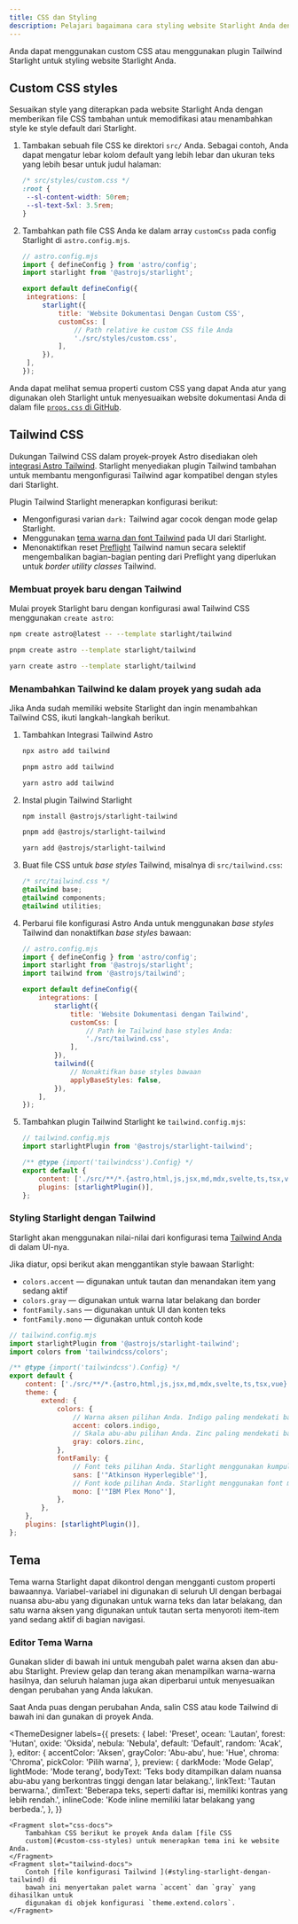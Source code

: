 ```yaml
---
title: CSS dan Styling
description: Pelajari bagaimana cara styling website Starlight Anda dengan custom css dan mengintegrasikannya dengan Tailwind CSS.
---
```


Anda dapat menggunakan custom CSS atau menggunakan plugin Tailwind Starlight untuk styling website Starlight Anda.

## Custom CSS styles

Sesuaikan style yang diterapkan pada website Starlight Anda dengan memberikan file CSS tambahan untuk memodifikasi atau menambahkan style ke style default dari Starlight.

1. Tambakan sebuah file CSS ke direktori `src/` Anda.
   Sebagai contoh, Anda dapat mengatur lebar kolom default yang lebih lebar dan ukuran teks yang lebih besar untuk judul halaman:

   ```css
   /* src/styles/custom.css */
   :root {
   	--sl-content-width: 50rem;
   	--sl-text-5xl: 3.5rem;
   }
   ```

2. Tambahkan path file CSS Anda ke dalam array `customCss` pada config Starlight di `astro.config.mjs`.

   ```js
   // astro.config.mjs
   import { defineConfig } from 'astro/config';
   import starlight from '@astrojs/starlight';

   export default defineConfig({
   	integrations: [
   		starlight({
   			title: 'Website Dokumentasi Dengan Custom CSS',
   			customCss: [
   				// Path relative ke custom CSS file Anda
   				'./src/styles/custom.css',
   			],
   		}),
   	],
   });
   ```

Anda dapat melihat semua properti custom CSS yang dapat Anda atur yang digunakan oleh Starlight untuk menyesuaikan website dokumentasi Anda di dalam file [`props.css` di GitHub](https://github.com/withastro/starlight/blob/main/packages/starlight/style/props.css).

## Tailwind CSS

Dukungan Tailwind CSS dalam proyek-proyek Astro disediakan oleh [integrasi Astro Tailwind](https://docs.astro.build/en/guides/integrations-guide/tailwind/).
Starlight menyediakan plugin Tailwind tambahan untuk membantu mengonfigurasi Tailwind agar kompatibel dengan styles dari Starlight.

Plugin Tailwind Starlight menerapkan konfigurasi berikut:

- Mengonfigurasi varian `dark:` Tailwind agar cocok dengan mode gelap Starlight.
- Menggunakan [tema warna dan font Tailwind](#styling-starlight-dengan-tailwind) pada UI dari Starlight.
- Menonaktifkan reset [Preflight](https://tailwindcss.com/docs/preflight) Tailwind namun secara selektif mengembalikan bagian-bagian penting dari Preflight yang diperlukan untuk _border utility classes_ Tailwind.

### Membuat proyek baru dengan Tailwind


Mulai proyek Starlight baru dengan konfigurasi awal Tailwind CSS menggunakan `create astro`:

<Tabs>
<TabItem label="npm">

```sh
npm create astro@latest -- --template starlight/tailwind
```

</TabItem>
<TabItem label="pnpm">

```sh
pnpm create astro --template starlight/tailwind
```

</TabItem>
<TabItem label="Yarn">

```sh
yarn create astro --template starlight/tailwind
```

</TabItem>
</Tabs>

### Menambahkan Tailwind ke dalam proyek yang sudah ada

Jika Anda sudah memiliki website Starlight dan ingin menambahkan Tailwind CSS, ikuti langkah-langkah berikut.

1.  Tambahkan Integrasi Tailwind Astro

    <Tabs>

    <TabItem label="npm">

    ```sh
    npx astro add tailwind
    ```

    </TabItem>

    <TabItem label="pnpm">

    ```sh
    pnpm astro add tailwind
    ```

    </TabItem>

    <TabItem label="Yarn">

    ```sh
    yarn astro add tailwind
    ```

    </TabItem>

    </Tabs>

2.  Instal plugin Tailwind Starlight

    <Tabs>

    <TabItem label="npm">

    ```sh
    npm install @astrojs/starlight-tailwind
    ```

    </TabItem>

    <TabItem label="pnpm">

    ```sh
    pnpm add @astrojs/starlight-tailwind
    ```

    </TabItem>

    <TabItem label="Yarn">

    ```sh
    yarn add @astrojs/starlight-tailwind
    ```

    </TabItem>

    </Tabs>

3.  Buat file CSS untuk _base styles_ Tailwind, misalnya di `src/tailwind.css`:

    ```css
    /* src/tailwind.css */
    @tailwind base;
    @tailwind components;
    @tailwind utilities;
    ```

4.  Perbarui file konfigurasi Astro Anda untuk menggunakan _base styles_ Tailwind dan nonaktifkan _base styles_ bawaan:

    ```js {11-12,16-17}
    // astro.config.mjs
    import { defineConfig } from 'astro/config';
    import starlight from '@astrojs/starlight';
    import tailwind from '@astrojs/tailwind';

    export default defineConfig({
    	integrations: [
    		starlight({
    			title: 'Website Dokumentasi dengan Tailwind',
    			customCss: [
    				// Path ke Tailwind base styles Anda:
    				'./src/tailwind.css',
    			],
    		}),
    		tailwind({
    			// Nonaktifkan base styles bawaan
    			applyBaseStyles: false,
    		}),
    	],
    });
    ```

5.  Tambahkan plugin Tailwind Starlight ke `tailwind.config.mjs`:

    ```js ins={2,7}
    // tailwind.config.mjs
    import starlightPlugin from '@astrojs/starlight-tailwind';

    /** @type {import('tailwindcss').Config} */
    export default {
    	content: ['./src/**/*.{astro,html,js,jsx,md,mdx,svelte,ts,tsx,vue}'],
    	plugins: [starlightPlugin()],
    };
    ```

### Styling Starlight dengan Tailwind

Starlight akan menggunakan nilai-nilai dari konfigurasi tema [Tailwind Anda](https://tailwindcss.com/docs/theme) di dalam UI-nya.

Jika diatur, opsi berikut akan menggantikan style bawaan Starlight:

- `colors.accent` — digunakan untuk tautan dan menandakan item yang sedang aktif
- `colors.gray` — digunakan untuk warna latar belakang dan border
- `fontFamily.sans` — digunakan untuk UI dan konten teks
- `fontFamily.mono` — digunakan untuk contoh kode

```js {12,14,18,20}
// tailwind.config.mjs
import starlightPlugin from '@astrojs/starlight-tailwind';
import colors from 'tailwindcss/colors';

/** @type {import('tailwindcss').Config} */
export default {
	content: ['./src/**/*.{astro,html,js,jsx,md,mdx,svelte,ts,tsx,vue}'],
	theme: {
		extend: {
			colors: {
				// Warna aksen pilihan Anda. Indigo paling mendekati bawaan Starlight.
				accent: colors.indigo,
				// Skala abu-abu pilihan Anda. Zinc paling mendekati bawaan Starlight.
				gray: colors.zinc,
			},
			fontFamily: {
				// Font teks pilihan Anda. Starlight menggunakan kumpulan font sistem secara default.
				sans: ['"Atkinson Hyperlegible"'],
				// Font kode pilihan Anda. Starlight menggunakan font monospace sistem secara default.
				mono: ['"IBM Plex Mono"'],
			},
		},
	},
	plugins: [starlightPlugin()],
};
```

## Tema

Tema warna Starlight dapat dikontrol dengan mengganti custom properti bawaannya.
Variabel-variabel ini digunakan di seluruh UI dengan berbagai nuansa abu-abu yang digunakan untuk warna teks dan latar belakang, dan satu warna aksen yang digunakan untuk tautan serta menyoroti item-item yand sedang aktif di bagian navigasi.

### Editor Tema Warna

Gunakan slider di bawah ini untuk mengubah palet warna aksen dan abu-abu Starlight.
Preview gelap dan terang akan menampilkan warna-warna hasilnya, dan seluruh halaman juga akan diperbarui untuk menyesuaikan dengan perubahan yang Anda lakukan.

Saat Anda puas dengan perubahan Anda, salin CSS atau kode Tailwind di bawah ini dan gunakan di proyek Anda.


<ThemeDesigner
	labels={{
		presets: {
			label: 'Preset',
			ocean: 'Lautan',
			forest: 'Hutan',
			oxide: 'Oksida',
			nebula: 'Nebula',
			default: 'Default',
			random: 'Acak',
		},
		editor: {
			accentColor: 'Aksen',
			grayColor: 'Abu-abu',
			hue: 'Hue',
			chroma: 'Chroma',
			pickColor: 'Pilih warna',
		},
		preview: {
			darkMode: 'Mode Gelap',
			lightMode: 'Mode terang',
			bodyText:
				'Teks body ditampilkan dalam nuansa abu-abu yang berkontras tinggi dengan latar belakang.',
			linkText: 'Tautan berwarna.',
			dimText:
				'Beberapa teks, seperti daftar isi, memiliki kontras yang lebih rendah.',
			inlineCode: 'Kode inline memiliki latar belakang yang berbeda.',
		},
	}}
>
	<Fragment slot="css-docs">
		Tambahkan CSS berikut ke proyek Anda dalam [file CSS
		custom](#custom-css-styles) untuk menerapkan tema ini ke website Anda.
	</Fragment>
	<Fragment slot="tailwind-docs">
		Contoh [file konfigurasi Tailwind ](#styling-starlight-dengan-tailwind) di
		bawah ini menyertakan palet warna `accent` dan `gray` yang dihasilkan untuk
		digunakan di objek konfigurasi `theme.extend.colors`.
	</Fragment>
</ThemeDesigner>
